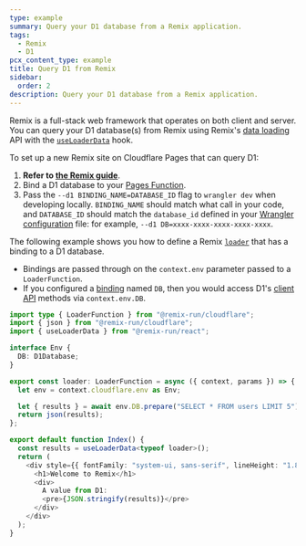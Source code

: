 ```yaml
---
type: example
summary: Query your D1 database from a Remix application.
tags:
  - Remix
  - D1
pcx_content_type: example
title: Query D1 from Remix
sidebar:
  order: 2
description: Query your D1 database from a Remix application.
---
```



Remix is a full-stack web framework that operates on both client and server. You can query your D1 database(s) from Remix using Remix's [data loading](https://remix.run/docs/en/main/guides/data-loading) API with the [`useLoaderData`](https://remix.run/docs/en/main/hooks/use-loader-data) hook.

To set up a new Remix site on Cloudflare Pages that can query D1:

1. **Refer to [the Remix guide](/pages/framework-guides/deploy-a-remix-site/)**.
2. Bind a D1 database to your [Pages Function](/pages/functions/bindings/#d1-databases).
3. Pass the `--d1 BINDING_NAME=DATABASE_ID` flag to `wrangler dev` when developing locally. `BINDING_NAME` should match what call in your code, and `DATABASE_ID` should match the `database_id` defined in your [Wrangler configuration](/workers/wrangler/configuration) file: for example, `--d1 DB=xxxx-xxxx-xxxx-xxxx-xxxx`.

The following example shows you how to define a Remix [`loader`](https://remix.run/docs/en/main/route/loader) that has a binding to a D1 database.

- Bindings are passed through on the `context.env` parameter passed to a `LoaderFunction`.
- If you configured a [binding](/pages/functions/bindings/#d1-databases) named `DB`, then you would access D1's [client API](/d1/build-with-d1/d1-client-api/#query-statement-methods) methods via `context.env.DB`.

<Tabs> <TabItem label="TypeScript" icon="seti:typescript">

```ts
import type { LoaderFunction } from "@remix-run/cloudflare";
import { json } from "@remix-run/cloudflare";
import { useLoaderData } from "@remix-run/react";

interface Env {
  DB: D1Database;
}

export const loader: LoaderFunction = async ({ context, params }) => {
  let env = context.cloudflare.env as Env;

  let { results } = await env.DB.prepare("SELECT * FROM users LIMIT 5").all();
  return json(results);
};

export default function Index() {
  const results = useLoaderData<typeof loader>();
  return (
    <div style={{ fontFamily: "system-ui, sans-serif", lineHeight: "1.8" }}>
      <h1>Welcome to Remix</h1>
      <div>
        A value from D1:
        <pre>{JSON.stringify(results)}</pre>
      </div>
    </div>
  );
}
```

</TabItem> </Tabs>
